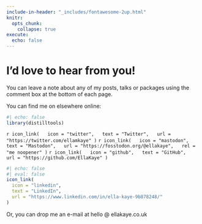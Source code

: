 ```yaml
---
include-in-header: "_includes/fontawesome-2up.html"
knitr:
  opts_chunk: 
    collapse: true
execute: 
  echo: false
---
```


# [I'd love to hear from you!]{.primary}

You can leave a note about any of my posts, talks or packages using the comment box at the bottom of each page.

You can find me on elsewhere online:

```r
#| echo: false
library(distilltools)
```


`r icon_link(
  icon = "twitter",
  text = "Twitter",
  url = "https://twitter.com/ellamkaye"
)`
`r icon_link(
  icon = "mastodon",
  text = "Mastodon",
  url = "https://fosstodon.org/@ellakaye",
  rel = "me noopener"
)`
`r icon_link(
  icon = "github",
  text = "GitHub",
  url = "https://github.com/EllaKaye"
)`

```r
#| echo: false
#| eval: false
icon_link(
  icon = "linkedin",
  text = "LinkedIn",
  url = "https://www.linkedin.com/in/ella-kaye-9b878248/"
)
```

Or, you can drop me an e-mail at [hello @ ellakaye.co.uk]{.heading-font}